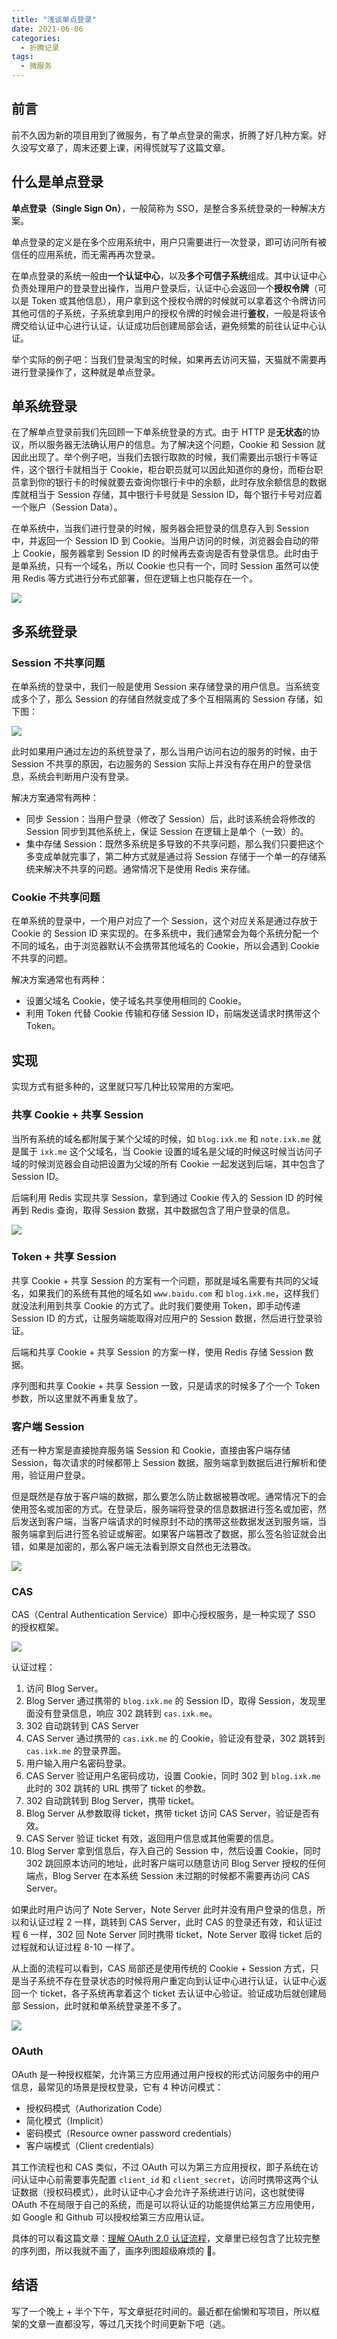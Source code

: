 ```yaml
---
title: "浅谈单点登录"
date: 2021-06-06
categories:
  - 折腾记录
tags:
  - 微服务
---
```


## 前言

前不久因为新的项目用到了微服务，有了单点登录的需求，折腾了好几种方案。好久没写文章了，周末还要上课，闲得慌就写了这篇文章。

## 什么是单点登录

**单点登录（Single Sign On）**，一般简称为 SSO，是整合多系统登录的一种解决方案。

单点登录的定义是在多个应用系统中，用户只需要进行一次登录，即可访问所有被信任的应用系统，而无需再再次登录。

在单点登录的系统一般由**一个认证中心**，以及**多个可信子系统**组成。其中认证中心负责处理用户的登录登出操作，当用户登录后，认证中心会返回一个**授权令牌**（可以是 Token 或其他信息），用户拿到这个授权令牌的时候就可以拿着这个令牌访问其他可信的子系统，子系统拿到用户的授权令牌的时候会进行**鉴权**，一般是将该令牌交给认证中心进行认证，认证成功后创建局部会话，避免频繁的前往认证中心认证。

举个实际的例子吧：当我们登录淘宝的时候，如果再去访问天猫，天猫就不需要再进行登录操作了，这种就是单点登录。

## 单系统登录

在了解单点登录前我们先回顾一下单系统登录的方式。由于 HTTP 是**无状态**的协议，所以服务器无法确认用户的信息。为了解决这个问题，Cookie 和 Session 就因此出现了。举个例子吧，当我们去银行取款的时候，我们需要出示银行卡等证件，这个银行卡就相当于 Cookie，柜台职员就可以因此知道你的身份，而柜台职员拿到你的银行卡的时候就要去查询你银行卡中的余额，此时存放余额信息的数据库就相当于 Session 存储，其中银行卡号就是 Session ID，每个银行卡号对应着一个账户（Session Data）。

在单系统中，当我们进行登录的时候，服务器会把登录的信息存入到 Session 中，并返回一个 Session ID 到 Cookie。当用户访问的时候，浏览器会自动的带上 Cookie，服务器拿到 Session ID 的时候再去查询是否有登录信息。此时由于是单系统，只有一个域名，所以 Cookie 也只有一个，同时 Session 虽然可以使用 Redis 等方式进行分布式部署，但在逻辑上也只能存在一个。

![](https://cdn.jsdelivr.net/gh/syfxlin/pic/2021/06/0520210605172619.png)

## 多系统登录

### Session 不共享问题

在单系统的登录中，我们一般是使用 Session 来存储登录的用户信息。当系统变成多个了，那么 Session 的存储自然就变成了多个互相隔离的 Session 存储，如下图：

![](https://cdn.jsdelivr.net/gh/syfxlin/pic/2021/06/0520210605173012.png)

此时如果用户通过左边的系统登录了，那么当用户访问右边的服务的时候，由于 Session 不共享的原因，右边服务的 Session 实际上并没有存在用户的登录信息，系统会判断用户没有登录。

解决方案通常有两种：

- 同步 Session：当用户登录（修改了 Session）后，此时该系统会将修改的 Session 同步到其他系统上，保证 Session 在逻辑上是单个（一致）的。
- 集中存储 Session：既然多系统是多导致的不共享问题，那么我们只要把这个多变成单就完事了，第二种方式就是通过将 Session 存储于一个单一的存储系统来解决不共享的问题。通常情况下是使用 Redis 来存储。

### Cookie 不共享问题

在单系统的登录中，一个用户对应了一个 Session，这个对应关系是通过存放于 Cookie 的 Session ID 来实现的。在多系统中，我们通常会为每个系统分配一个不同的域名，由于浏览器默认不会携带其他域名的 Cookie，所以会遇到 Cookie 不共享的问题。

解决方案通常也有两种：

- 设置父域名 Cookie，使子域名共享使用相同的 Cookie。
- 利用 Token 代替 Cookie 传输和存储 Session ID，前端发送请求时携带这个 Token。

## 实现

实现方式有挺多种的，这里就只写几种比较常用的方案吧。

### 共享 Cookie + 共享 Session

当所有系统的域名都附属于某个父域的时候，如 `blog.ixk.me` 和 `note.ixk.me` 就是属于 `ixk.me` 这个父域名，当 Cookie 设置的域名是父域的时候这时候当访问子域的时候浏览器会自动把设置为父域的所有 Cookie 一起发送到后端，其中包含了 Session ID。

后端利用 Redis 实现共享 Session，拿到通过 Cookie 传入的 Session ID 的时候再到 Redis 查询，取得 Session 数据，其中数据包含了用户登录的信息。

![](https://cdn.jsdelivr.net/gh/syfxlin/pic/2021/06/0620210606110200.jpg)

### Token + 共享 Session

共享 Cookie + 共享 Session 的方案有一个问题，那就是域名需要有共同的父域名，如果我们的系统有其他的域名如 `www.baidu.com` 和 `blog.ixk.me`，这样我们就没法利用到共享 Cookie 的方式了。此时我们要使用 Token，即手动传递 Session ID 的方式，让服务端能取得对应用户的 Session 数据，然后进行登录验证。

后端和共享 Cookie + 共享 Session 的方案一样，使用 Redis 存储 Session 数据。

序列图和共享 Cookie + 共享 Session 一致，只是请求的时候多了个一个 Token 参数，所以这里就不再重复放了。

### 客户端 Session

还有一种方案是直接抛弃服务端 Session 和 Cookie，直接由客户端存储 Session，每次请求的时候都带上 Session 数据，服务端拿到数据后进行解析和使用，验证用户登录。

但是既然是存放于客户端的数据，那么要怎么防止数据被篡改呢。通常情况下的会使用签名或加密的方式。在登录后，服务端将登录的信息数据进行签名或加密，然后发送到客户端，当客户端请求的时候原封不动的携带这些数据发送到服务端，当服务端拿到后进行签名验证或解密。如果客户端篡改了数据，那么签名验证就会出错，如果是加密的，那么客户端无法看到原文自然也无法篡改。

![](https://cdn.jsdelivr.net/gh/syfxlin/pic/2021/06/0620210606111513.jpg)

### CAS

CAS（Central Authentication Service）即中心授权服务，是一种实现了 SSO 的授权框架。

![](https://cdn.jsdelivr.net/gh/syfxlin/pic/2021/06/0520210605202318.png)

认证过程：

1. 访问 Blog Server。
2. Blog Server 通过携带的 `blog.ixk.me` 的 Session ID，取得 Session，发现里面没有登录信息，响应 302 跳转到 `cas.ixk.me`。
3. 302 自动跳转到 CAS Server
4. CAS Server 通过携带的 `cas.ixk.me` 的 Cookie，验证没有登录，302 跳转到 `cas.ixk.me` 的登录界面。
5. 用户输入用户名密码登录。
6. CAS Server 验证用户名密码成功，设置 Cookie，同时 302 到 `blog.ixk.me` 此时的 302 跳转的 URL 携带了 ticket 的参数。
7. 302 自动跳转到 Blog Server，携带 ticket。
8. Blog Server 从参数取得 ticket，携带 ticket 访问 CAS Server，验证是否有效。
9. CAS Server 验证 ticket 有效，返回用户信息或其他需要的信息。
10. Blog Server 拿到信息后，存入自己的 Session 中，然后设置 Cookie，同时 302 跳回原本访问的地址，此时客户端可以随意访问 Blog Server 授权的任何端点，Blog Server 在本系统 Session 未过期的时候都不需要再访问 CAS Server。

如果此时用户访问了 Note Server，Note Server 此时并没有用户登录的信息，所以和认证过程 2 一样，跳转到 CAS Server，此时 CAS 的登录还有效，和认证过程 6 一样，302 回 Note Server 同时携带 ticket，Note Server 取得 ticket 后的过程就和认证过程 8-10 一样了。

从上面的流程可以看到，CAS 局部还是使用传统的 Cookie + Session 方式，只是当子系统不存在登录状态的时候将用户重定向到认证中心进行认证，认证中心返回一个 ticket，各子系统再拿着这个 ticket 去认证中心验证。验证成功后就创建局部 Session，此时就和单系统登录差不多了。

![](https://cdn.jsdelivr.net/gh/syfxlin/pic/2021/06/0620210606151819.jpg)

### OAuth

OAuth 是一种授权框架，允许第三方应用通过用户授权的形式访问服务中的用户信息，最常见的场景是授权登录，它有 4 种访问模式：

- 授权码模式（Authorization Code）
- 简化模式（Implicit）
- 密码模式（Resource owner password credentials）
- 客户端模式（Client credentials）

其工作流程也和 CAS 类似，不过 OAuth 可以为第三方应用授权，即子系统在访问认证中心前需要事先配置 `client_id` 和 `client_secret`，访问时携带这两个认证数据（授权码模式），此时认证中心才会允许子系统进行访问，这也就使得 OAuth 不在局限于自己的系统，而是可以将认证的功能提供给第三方应用使用，如 Google 和 Github 可以授权给第三方应用认证。

具体的可以看这篇文章：[理解 OAuth 2.0 认证流程](https://lotabout.me/2020/OAuth-2-workflow/)，文章里已经包含了比较完整的序列图，所以我就不画了，画序列图超级麻烦的 🤣。

## 结语

写了一个晚上 + 半个下午，写文章挺花时间的。最近都在偷懒和写项目，所以框架的文章一直都没写，等过几天找个时间更新下吧（逃。
